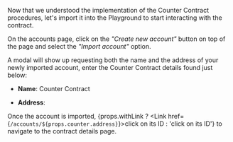 
Now that we understood the implementation of the Counter Contract procedures, let's import it into the Playground to start interacting with the contract.

On the <Link href="/accounts">accounts page</Link>, click on the _"Create new account"_ button on top of the page and select the _"Import account"_ option.

A modal will show up requesting both the name and the address of your newly imported account, enter the Counter Contract details found just below:

- **Name**: Counter Contract

- **Address**:

<AccountAddress account={props.counter} withLink={props.withLink} />

Once the account is imported, {props.withLink ? <Link href={`/accounts/${props.counter.address}`}>click on its ID</Link> : 'click on its ID'} to navigate to the contract details page.
